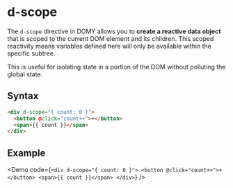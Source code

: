 
# d-scope

The `d-scope` directive in DOMY allows you to **create a reactive data object** that is scoped to the current DOM element and its children. This scoped reactivity means variables defined here will only be available within the specific subtree.

This is useful for isolating state in a portion of the DOM without polluting the global state.

## Syntax

```html
<div d-scope="{ count: 0 }">
  <button @click="count++">+</button>
  <span>{{ count }}</span>
</div>
```

## Example

<Demo
  code={`
    <div d-scope="{ count: 0 }">
      <button @click="count++">+</button>
      <span>{{ count }}</span>
    </div>
  `}
/>
